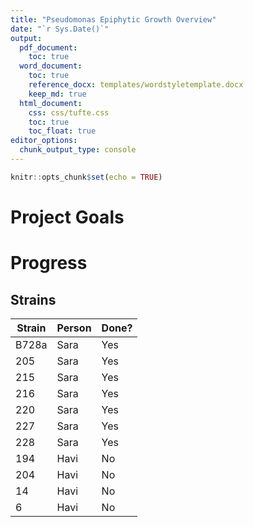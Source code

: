 ```yaml
---
title: "Pseudomonas Epiphytic Growth Overview"
date: "`r Sys.Date()`"
output:
  pdf_document:
    toc: true
  word_document:
    toc: true
    reference_docx: templates/wordstyletemplate.docx
    keep_md: true
  html_document:
    css: css/tufte.css
    toc: true
    toc_float: true
editor_options:
  chunk_output_type: console
---
```


```r
knitr::opts_chunk$set(echo = TRUE)
```

# Project Goals

# Progress

## Strains

| Strain | Person | Done? |
|--------|--------|-------|
| B728a  | Sara   | Yes   |
| 205    | Sara   | Yes   |
| 215    | Sara   | Yes   |
| 216    | Sara   | Yes   |
| 220    | Sara   | Yes   |
| 227    | Sara   | Yes   |
| 228    | Sara   | Yes   |
| 194    | Havi   | No    |
| 204    | Havi   | No    |
| 14     | Havi   | No    |
| 6      | Havi   | No    |
